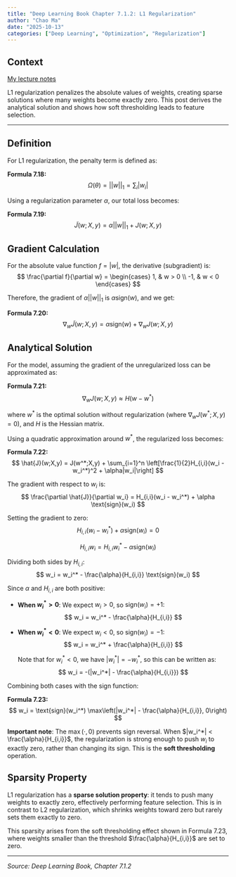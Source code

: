 ```yaml
---
title: "Deep Learning Book Chapter 7.1.2: L1 Regularization"
author: "Chao Ma"
date: "2025-10-13"
categories: ["Deep Learning", "Optimization", "Regularization"]
---
```


## Context

[My lecture notes](https://github.com/ickma2311/foundations/blob/main/deep_learning/chapter7/7.1/7.1.2_L1_regularization.md)

L1 regularization penalizes the absolute values of weights, creating sparse solutions where many weights become exactly zero. This post derives the analytical solution and shows how soft thresholding leads to feature selection.

---

## Definition

For L1 regularization, the penalty term is defined as:

**Formula 7.18:**
$$
\Omega(\theta) = ||w||_1 = \sum_i |w_i|
$$

Using a regularization parameter $\alpha$, our total loss becomes:

**Formula 7.19:**
$$
\tilde{J}(w;X,y) = \alpha||w||_1 + J(w;X,y)
$$

## Gradient Calculation

For the absolute value function $f = |w|$, the derivative (subgradient) is:
$$
\frac{\partial f}{\partial w} = \begin{cases}
1, & w > 0 \\
-1, & w < 0
\end{cases}
$$

Therefore, the gradient of $\alpha||w||_1$ is $\alpha \text{sign}(w)$, and we get:

**Formula 7.20:**
$$
\nabla_w \tilde{J}(w;X,y) = \alpha \text{sign}(w) + \nabla_w J(w;X,y)
$$

## Analytical Solution

For the model, assuming the gradient of the unregularized loss can be approximated as:

**Formula 7.21:**
$$
\nabla_w J(w;X,y) \approx H(w - w^*)
$$

where $w^*$ is the optimal solution without regularization (where $\nabla_w J(w^*;X,y) = 0$), and $H$ is the Hessian matrix.

Using a quadratic approximation around $w^*$, the regularized loss becomes:

**Formula 7.22:**
$$
\hat{J}(w;X,y) = J(w^*;X,y) + \sum_{i=1}^n \left[\frac{1}{2}H_{i,i}(w_i - w_i^*)^2 + \alpha|w_i|\right]
$$

The gradient with respect to $w_i$ is:
$$
\frac{\partial \hat{J}}{\partial w_i} = H_{i,i}(w_i - w_i^*) + \alpha \text{sign}(w_i)
$$

Setting the gradient to zero:
$$
H_{i,i}(w_i - w_i^*) + \alpha \text{sign}(w_i) = 0
$$

$$
H_{i,i}w_i = H_{i,i}w_i^* - \alpha \text{sign}(w_i)
$$

Dividing both sides by $H_{i,i}$:
$$
w_i = w_i^* - \frac{\alpha}{H_{i,i}} \text{sign}(w_i)
$$

Since $\alpha$ and $H_{i,i}$ are both positive:

- **When $w_i^* > 0$**: We expect $w_i > 0$, so $\text{sign}(w_i) = +1$:
  $$
  w_i = w_i^* - \frac{\alpha}{H_{i,i}}
  $$

- **When $w_i^* < 0$**: We expect $w_i < 0$, so $\text{sign}(w_i) = -1$:
  $$
  w_i = w_i^* + \frac{\alpha}{H_{i,i}}
  $$

  Note that for $w_i^* < 0$, we have $|w_i^*| = -w_i^*$, so this can be written as:
  $$
  w_i = -(|w_i^*| - \frac{\alpha}{H_{i,i}})
  $$

Combining both cases with the sign function:

**Formula 7.23:**
$$
w_i = \text{sign}(w_i^*) \max\left(|w_i^*| - \frac{\alpha}{H_{i,i}}, 0\right)
$$

**Important note**: The $\max(\cdot, 0)$ prevents sign reversal. When $|w_i^*| < \frac{\alpha}{H_{i,i}}$, the regularization is strong enough to push $w_i$ to exactly zero, rather than changing its sign. This is the **soft thresholding** operation.

## Sparsity Property

L1 regularization has a **sparse solution property**: it tends to push many weights to exactly zero, effectively performing feature selection. This is in contrast to L2 regularization, which shrinks weights toward zero but rarely sets them exactly to zero.

This sparsity arises from the soft thresholding effect shown in Formula 7.23, where weights smaller than the threshold $\frac{\alpha}{H_{i,i}}$ are set to zero.

---

*Source: Deep Learning Book, Chapter 7.1.2*
